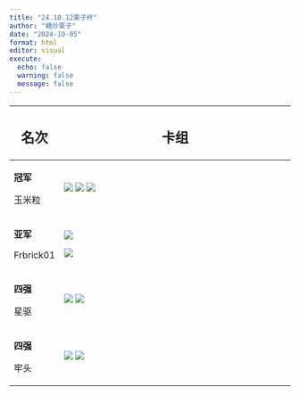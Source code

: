 ```yaml
---
title: "24.10.12栗子杯"
author: "糖炒栗子"
date: "2024-10-05"
format: html
editor: visual
execute:
  echo: false
  warning: false
  message: false
---
```


+-----------+----------------------------------------------------------------------+
| ## 名次   | ## 卡组                                                              |
+===========+======================================================================+
| **冠军**  | ![](Picture/冠军1.jpg) ![](Picture/冠军2.jpg) ![](Picture/冠军3.jpg) |
|           |                                                                      |
| 玉米粒    |                                                                      |
+-----------+----------------------------------------------------------------------+
| **亚军**  | ![](Picture/亚军1.jpg)                                               |
|           |                                                                      |
| Frbrick01 | ![](Picture/亚军2.jpg)                                               |
+-----------+----------------------------------------------------------------------+
| **四强**  | ![](Picture/四强1.jpg) ![](Picture/四强2.jpg)                        |
|           |                                                                      |
| 星驱      |                                                                      |
+-----------+----------------------------------------------------------------------+
| **四强**  | ![](Picture/四强3.jpg) ![](Picture/四强4.jpg)                        |
|           |                                                                      |
| 牢头      |                                                                      |
+-----------+----------------------------------------------------------------------+
